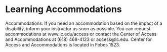 # Learning Accommodations

Accommodations: If you need an accommodation based on the impact of a disability, inform your instructor as soon as possible. You can request accommodations at www.lc.edu/access or contact the Center of Access and Accommodations at (618) 468-4123 or access@lc.edu. Center for Access and Accommodations is located in Fobes 1523.
